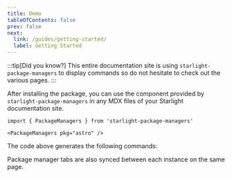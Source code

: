 ```yaml
---
title: Demo
tableOfContents: false
prev: false
next:
  link: /guides/getting-started/
  label: Getting Started
---
```



:::tip[Did you know?]
This entire documentation site is using `starlight-package-managers` to display commands so do not hesitate to check out the various pages.
:::

After installing the package, you can use the component provided by `starlight-package-managers` in any MDX files of your Starlight documentation site.

```mdx title="src/content/docs/example.mdx"
import { PackageManagers } from 'starlight-package-managers'

<PackageManagers pkg="astro" />
```

The code above generates the following commands:

<PackageManagers pkg="astro" />

Package manager tabs are also synced between each instance on the same page.

<PackageManagers type="create" pkg="astro@latest" args="--template starlight" />
